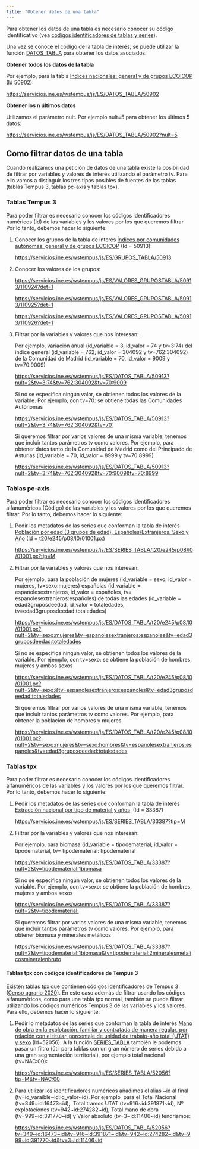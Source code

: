 ```yaml
---
title: "Obtener datos de una tabla"
---
```


Para obtener los datos de una tabla es necesario conocer su código identificativo (vea [códigos identificadores de tablas y series](codigos_identificadores.html)).

Una vez se conoce el código de la tabla de interés, se puede utilizar la función [DATOS_TABLA](funciones/datos_tabla.html) para obtener los datos asociados.

**Obtener todos los datos de la tabla**

Por ejemplo, para la tabla [Índices nacionales: general y de grupos ECOICOP](https://www.ine.es/jaxiT3/Tabla.htm?t=50902) (Id 50902):

<https://servicios.ine.es/wstempus/js/ES/DATOS_TABLA/50902>

**Obtener los n últimos datos**

Utilizamos el parámetro nult. Por ejemplo nult=5 para obtener los últimos 5 datos:

<https://servicios.ine.es/wstempus/js/ES/DATOS_TABLA/50902?nult=5>

## Como filtrar datos de una tabla

Cuando realizamos una petición de datos de una tabla existe la posibilidad de filtrar por variables y valores de interés utilizando el parámetro tv. Para ello vamos a distinguir los tres tipos posibles de fuentes de las tablas (tablas Tempus 3, tablas pc-axis y tablas tpx).

### Tablas Tempus 3

Para poder filtrar es necesario conocer los códigos identificadores numéricos (Id) de las variables y los valores por los que queremos filtrar. Por lo tanto, debemos hacer lo siguiente:

1.  Conocer los grupos de la tabla de interés [Índices por comunidades autónomas: general y de grupos ECOICOP](https://www.ine.es/jaxiT3/Tabla.htm?t=50913) (Id = 50913):

    <https://servicios.ine.es/wstempus/js/ES/GRUPOS_TABLA/50913>

2.  Conocer los valores de los grupos:

    <https://servicios.ine.es/wstempus/js/ES/VALORES_GRUPOSTABLA/50913/110924?det=1>

    <https://servicios.ine.es/wstempus/js/ES/VALORES_GRUPOSTABLA/50913/110925?det=1>

    <https://servicios.ine.es/wstempus/js/ES/VALORES_GRUPOSTABLA/50913/110926?det=1>

3.  Filtrar por la variables y valores que nos interesan:

    Por ejemplo, variación anual (id_variable = 3, id_valor = 74 y tv=3:74) del índice general (id_variable = 762, id_valor = 304092 y tv=762:304092) de la Comunidad de Madrid (id_variable = 70, id_valor = 9009 y tv=70:9009)

    <https://servicios.ine.es/wstempus/js/ES/DATOS_TABLA/50913?nult=2&tv=3:74&tv=762:304092&tv=70:9009>

    Si no se especifica ningún valor, se obtienen todos los valores de la variable. Por ejemplo, con tv=70: se obtiene todas las Comunidades Autónomas

    <https://servicios.ine.es/wstempus/js/ES/DATOS_TABLA/50913?nult=2&tv=3:74&tv=762:304092&tv=70:>

    Si queremos filtrar por varios valores de una misma variable, tenemos que incluir tantos parámetros tv como valores. Por ejemplo, para obtener datos tanto de la Comunidad de Madrid como del Principado de Asturias (id_variable = 70, id_valor = 8999 y tv=70:8999)

    <https://servicios.ine.es/wstempus/js/ES/DATOS_TABLA/50913?nult=2&tv=3:74&tv=762:304092&tv=70:9009&tv=70:8999>

### Tablas pc-axis

Para poder filtrar es necesario conocer los códigos identificadores alfanuméricos (Código) de las variables y los valores por los que queremos filtrar. Por lo tanto, debemos hacer lo siguiente:

1.  Pedir los metadatos de las series que conforman la tabla de interés [Población por edad (3 grupos de edad), Españoles/Extranjeros, Sexo y Año](https://www.ine.es/jaxi/Tabla.htm?path=/t20/e245/p08/l0/&file=01001.px) (Id = t20/e245/p08/l0/01001.px)

    <https://servicios.ine.es/wstempus/js/ES/SERIES_TABLA/t20/e245/p08/l0/01001.px?tip=M>

2.  Filtrar por la variables y valores que nos interesan:

    Por ejemplo, para la población de mujeres (id_variable = sexo, id_valor = mujeres, tv=sexo:mujeres) españolas (id_variable = espanolesextranjeros, id_valor = españoles, tv= espanolesextranjeros:españoles) de todas las edades (id_variable = edad3gruposdeedad, id_valor = totaledades, tv=edad3gruposdeedad:totaledades)

    <https://servicios.ine.es/wstempus/js/ES/DATOS_TABLA/t20/e245/p08/l0/01001.px?nult=2&tv=sexo:mujeres&tv=espanolesextranjeros:espanoles&tv=edad3gruposdeedad:totaledades>

    Si no se especifica ningún valor, se obtienen todos los valores de la variable. Por ejemplo, con tv=sexo: se obtiene la población de hombres, mujeres y ambos sexos

    <https://servicios.ine.es/wstempus/js/ES/DATOS_TABLA/t20/e245/p08/l0/01001.px?nult=2&tv=sexo:&tv=espanolesextranjeros:espanoles&tv=edad3gruposdeedad:totaledades>

    Si queremos filtrar por varios valores de una misma variable, tenemos que incluir tantos parámetros tv como valores. Por ejemplo, para obtener la población de hombres y mujeres

    <https://servicios.ine.es/wstempus/js/ES/DATOS_TABLA/t20/e245/p08/l0/01001.px?nult=2&tv=sexo:mujeres&tv=sexo:hombres&tv=espanolesextranjeros:espanoles&tv=edad3gruposdeedad:totaledades>

### Tablas tpx

Para poder filtrar es necesario conocer los códigos identificadores alfanuméricos de las variables y los valores por los que queremos filtrar. Por lo tanto, debemos hacer lo siguiente:

1.  Pedir los metadatos de las series que conforman la tabla de interés [Extracción nacional por tipo de material y años](https://www.ine.es/jaxi/Tabla.htm?tpx=33387&L=0)  (Id = 33387)

    <https://servicios.ine.es/wstempus/js/ES/SERIES_TABLA/33387?tip=M>

2.  Filtrar por la variables y valores que nos interesan:

    Por ejemplo, para biomasa (id_variable = tipodematerial, id_valor = tipodematerial, tv= tipodematerial: tipodematerial

    <https://servicios.ine.es/wstempus/js/ES/DATOS_TABLA/33387?nult=2&tv=tipodematerial:1biomasa>

    Si no se especifica ningún valor, se obtienen todos los valores de la variable. Por ejemplo, con tv=sexo: se obtiene la población de hombres, mujeres y ambos sexos

    <https://servicios.ine.es/wstempus/js/ES/DATOS_TABLA/33387?nult=2&tv=tipodematerial:>

    Si queremos filtrar por varios valores de una misma variable, tenemos que incluir tantos parámetros tv como valores. Por ejemplo, para obtener biomasa y minerales metálicos

    <https://servicios.ine.es/wstempus/js/ES/DATOS_TABLA/33387?nult=2&tv=tipodematerial:1biomasa&tv=tipodematerial:2mineralesmetalicosmineralenbruto>

#### Tablas tpx con códigos identificadores de Tempus 3

Existen tablas tpx que contienen códigos identificadores de Tempus 3 ([Censo agrario 2020](https://www.ine.es/dyngs/INEbase/es/operacion.htm?c=Estadistica_C&cid=1254736176851&menu=resultados&idp=1254735727106)). En este caso además de filtrar usando los códigos alfanuméricos, como para una tabla tpx normal, también se puede filtrar utilizando los códigos numéricos Tempus 3 de las variables y los valores. Para ello, debemos hacer lo siguiente:

1.  Pedir lo metadatos de las series que conforman la tabla de interés [Mano de obra en la explotación, familiar y contratada de manera regular, por relación con el titular, porcentaje de unidad de trabajo-año total (UTAT) y sexo](https://www.ine.es/jaxi/Tabla.htm?tpx=52056&L=0) (Id=52056). A la función [SERIES_TABLA](#_SERIES_TABLA) también le podemos pasar un filtro (útil para tablas con un gran número de series debido a una gran segmentación territorial), por ejemplo total nacional (tv=NAC:00):

    <https://servicios.ine.es/wstempus/js/ES/SERIES_TABLA/52056?tip=M&tv=NAC:00>

2.  Para utilizar los identificadores numéricos añadimos el alias \~id al final (tv=id_varaible\~id:id_valor\~id). Por ejemplo  para el Total Nacional (tv=349\~id:16473\~id),  Total tramos UTAT (tv=916\~id:391871\~id), Nº explotaciones (tv=942\~id:274282\~id), Total mano de obra (tv=999\~id:391770\~id) y Valor absoluto (tv=3\~id:11406\~id) tendríamos:

    <https://servicios.ine.es/wstempus/js/ES/DATOS_TABLA/52056?tv=349~id:16473~id&tv=916~id:391871~id&tv=942~id:274282~id&tv=999~id:391770~id&tv=3~id:11406~id>
